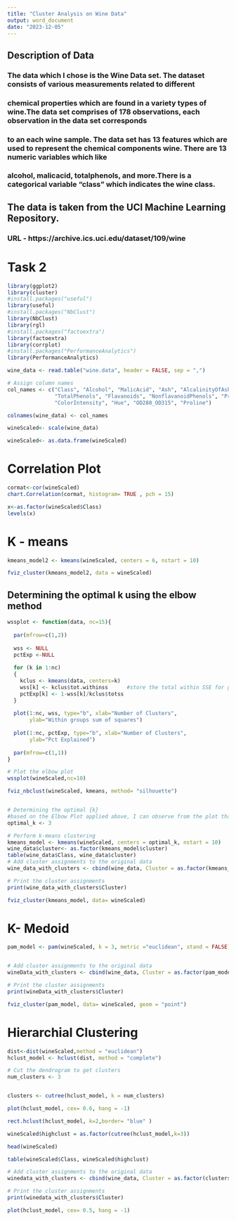 ```yaml
---
title: "Cluster Analysis on Wine Data"
output: word_document
date: "2023-12-05"
---
```




## Description of Data 
### The data which I chose is the Wine Data set. The dataset consists of various measurements related to different
### chemical properties which are found in a variety types of wine.The data set comprises of 178 observations, each observation in the data set corresponds
### to an each wine sample. The data set has 13 features which are used to represent the chemical components wine. There are 13 numeric variables which like
### alcohol, malicacid, totalphenols, and more.There is a categorical variable "class" which indicates the wine class.

##  The data is taken from the UCI Machine Learning Repository. 
### URL - https://archive.ics.uci.edu/dataset/109/wine


# Task 2
```r
library(ggplot2)
library(cluster)
#install.packages("useful")
library(useful)
#install.packages("NbClust")
library(NbClust)
library(rgl)
#install.packages("factoextra")
library(factoextra)
library(corrplot)
#install.packages("PerformanceAnalytics")
library(PerformanceAnalytics)

```



```r
wine_data <- read.table("wine.data", header = FALSE, sep = ",")

# Assign column names
col_names <- c("Class", "Alcohol", "MalicAcid", "Ash", "AlcalinityOfAsh", "Magnesium", 
               "TotalPhenols", "Flavanoids", "NonflavanoidPhenols", "Proanthocyanins",
               "ColorIntensity", "Hue", "OD280_OD315", "Proline")

colnames(wine_data) <- col_names

wineScaled<- scale(wine_data)

wineScaled<- as.data.frame(wineScaled)
```

# Correlation Plot
```r

cormat<-cor(wineScaled)
chart.Correlation(cormat, histogram= TRUE , pch = 15)

x<-as.factor(wineScaled$Class)
levels(x)

```

# K - means
```r
kmeans_model2 <- kmeans(wineScaled, centers = 6, nstart = 10)

fviz_cluster(kmeans_model2, data = wineScaled)
```

## Determining the optimal k using the elbow method

```r
wssplot <- function(data, nc=15){                    
  
  par(mfrow=c(1,2))
  
  wss <- NULL  
  pctExp <-NULL
  
  for (k in 1:nc)
  {
    kclus <- kmeans(data, centers=k)
    wss[k] <- kclus$tot.withinss      #store the total within SSE for given k
    pctExp[k] <- 1-wss[k]/kclus$totss
  }
  
  plot(1:nc, wss, type="b", xlab="Number of Clusters",
       ylab="Within groups sum of squares")
  
  plot(1:nc, pctExp, type="b", xlab="Number of Clusters",
       ylab="Pct Explained")
  
  par(mfrow=c(1,1))
}

# Plot the elbow plot
wssplot(wineScaled,nc=10)

fviz_nbclust(wineScaled, kmeans, method= "silhouette")


# Determining the optimal {k}
#based on the Elbow Plot applied above, I can observe from the plot that there is a clear elbow at k=3, which indicates that there is an optimal number of clusters
optimal_k <- 3

# Perform k-means clustering
kmeans_model <- kmeans(wineScaled, centers = optimal_k, nstart = 10)
wine_data$cluster<- as.factor(kmeans_model$cluster)
table(wine_data$Class, wine_data$cluster)
# Add cluster assignments to the original data
wine_data_with_clusters <- cbind(wine_data, Cluster = as.factor(kmeans_model$cluster))

# Print the cluster assignments
print(wine_data_with_clusters$Cluster)

fviz_cluster(kmeans_model, data= wineScaled)


```

# K- Medoid
```r
pam_model <- pam(wineScaled, k = 3, metric ="euclidean", stand = FALSE)


# Add cluster assignments to the original data
wineData_with_clusters <- cbind(wine_data, Cluster = as.factor(pam_model$clustering))

# Print the cluster assignments
print(wineData_with_clusters$Cluster)

fviz_cluster(pam_model, data= wineScaled, geom = "point")


```

# Hierarchial Clustering


```r
dist<-dist(wineScaled,method = "euclidean")
hclust_model <- hclust(dist, method = "complete")

# Cut the dendrogram to get clusters
num_clusters <- 3


clusters <- cutree(hclust_model, k = num_clusters)

plot(hclust_model, cex= 0.6, hang = -1)

rect.hclust(hclust_model, k=2,border= "blue" )

wineScaled$highclust = as.factor(cutree(hclust_model,k=3))

head(wineScaled)

table(wineScaled$Class, wineScaled$highclust)

# Add cluster assignments to the original data
winedata_with_clusters <- cbind(wine_data, Cluster = as.factor(clusters))

# Print the cluster assignments
print(winedata_with_clusters$Cluster)

plot(hclust_model, cex= 0.5, hang = -1)


```



```r

```



```r

```


```r

```


```r

```


```r

```


```r

```



```r

```
